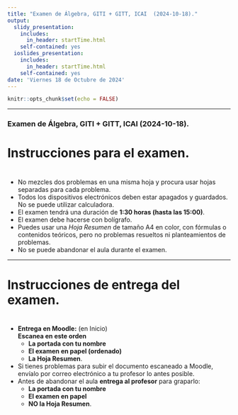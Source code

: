 ```yaml
---
title: "Examen de Álgebra, GITI + GITT, ICAI  (2024-10-18)."
output:
  slidy_presentation: 
    includes:
      in_header: startTime.html
    self-contained: yes
  ioslides_presentation:
    includes:
      in_header: startTime.html
    self-contained: yes
date: 'Viernes 18 de Octubre de 2024'
---
```


```r
knitr::opts_chunk$set(echo = FALSE)
```

---

### Examen de Álgebra, GITI + GITT, ICAI  (2024-10-18).

<h1>Instrucciones para el examen.</h1>

<h1><div id="txt1" ></div></h1>

 + No mezcles dos problemas en una misma hoja y procura usar hojas separadas para cada problema.
 + Todos los dispositivos electrónicos deben estar apagados y guardados. No se puede utilizar calculadora.
 + El examen tendrá una duración de **1:30 horas (hasta las 15:00)**.
 + El examen debe hacerse con bolígrafo.
 + Puedes usar una *Hoja Resumen* de tamaño A4 en color, con fórmulas o contenidos teóricos, pero no problemas resueltos ni planteamientos de problemas.
 + No se puede abandonar el aula durante el examen. 

---

<h1> Instrucciones de entrega del examen.</h1>

<h1><div id="txt2"></div></h1>

 + **Entrega en Moodle:** (en Inicio)  
  **Escanea en este orden** 
    + **La portada con tu nombre**
    + **El examen en papel (ordenado)**  
    + **La Hoja Resumen**.  
 + Si tienes problemas para subir el documento escaneado a Moodle, envíalo por correo electrónico a tu profesor lo antes posible. 
 + Antes de abandonar el aula **entrega al profesor** para graparlo:
    + **La portada con tu nombre**
    + **El examen en papel**  
    + **NO la Hoja Resumen**.
